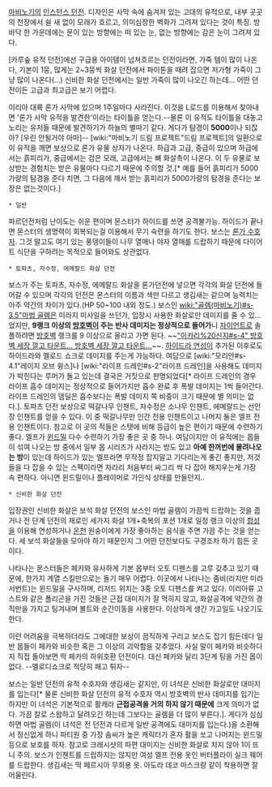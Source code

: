 [[마비노기]]의 [[인스턴스 던전]]. 디자인은 사막 속에 숨겨져 있는 고대의 유적으로, 내부 곳곳의 천장에서 쉴 새 없이 모래가 흐르고, 의미심장한 벽화가 그려져 있다는 것이 특징. 방 바닥 한 가운데에는 문이 있는 방향에는 떠 있는 눈, 없는 방향에는 감은 눈이 그려져 있다.

[카루숲 유적 던전]에선 구급용 아이템이 넘쳐흐르는 던전이라면, 가죽 템이 많이 나온다, 기본이 1뭉, 많게는 2~3뭉씩 화살 던전에서 파이톤을 때려 잡으면 저가형 가죽이 그냥 많이 나온다(...) 신비한 화살 던전에서는 일반 가죽이 많이 나오긴 하는데... 어떤 던전이든 고급과 최고급은 보기 어렵다.

이리아 대륙 론가 사막에 있으며 1주일마다 사라진다. 이것을 L로드를 이용해서 찾아내면 '론가 사막 유적을 발견한'이라는 타이틀을 얻는다.--물론 이 유적도 타이틀을 대놓고 노리는 유저들 때문에 발견하기가 하늘의 별따기 같다. 게다가 탐경이 '''5000'''이나 되잖아? [우린 안될거야 아마]--
[wiki:"마비노기 드림 프로젝트"드림 프로젝트]의 일환으로 이 유적을 깨면 보상으로 론가 유물 상자가 나온다. 하급과 고급, 중급이 있으며 하급에서는 흙피리가, 중급에서는 검은 모래, 고급에서는 뼈 화살촉이 나온다. 이 두 유물로 보상받는 경험치는 받은 유물마다 다르기 때문에 주의할 것.[* 예를 들어 흙피리가 5000가량의 탐경을 준다 치면, 그 다음에 깨서 받는 흙피리가 5000가량의 탐경을 준다는 보장은 없는것이다.]


 * 일반
파르던전처럼 난이도는 쉬운 편이며 몬스터가 하이드를 쓰면 공격불가능. 하이드가 끝나면 몬스터의 생명력이 회복되는걸 이용해서 무기 숙련을 하기도 한다. 보스는 [[론가 수호자]]. 그것 말고도 여기 있는 풍뎅이들이 나무 열매나 야자 열매를 드랍하기 때문에 다이어트 식단을 구하려는 목적으로 들어와도 상관없다.

 * 토파츠, 자수정, 에메랄드 화살 던전
보스가 주는 토파츠, 자수정, 에메랄드 화살을 론가던전에 넣으면 각각의 화살 던전에 들어갈 수 있으며 각각의 던전은 몬스터의 이름과 색만 다르고 생김새는 같으며 능력치는 아주 약간의 차이가 있다.(HP 50~100 내외 정도.) 보스인 [[wiki:"골렘(마비노기)#s-3.5"마법 골렘]]은 미라지 미사일을 쓰던가, 입장시 사용한 화살로만 데미지를 줄 수 있...었지만, '''9랭크 이상의 [[방호벽]]이 주는 반사 데미지는 정상적으로 들어가'''니 [[자이언트]]로 솔플하려면 [[방호벽]] 랭크를 9 이상으로 올리고 가면 된다. ~~[["이카리%20신지#s-4" 방호벽 세장 깔고 타운트... 방호벽 세장 깔고 타운트...]]~~. [[하이드라 연성]]이 추가된 이후로도 하이드라와 멜로드 쇼크로 데미지를 주는게 가능하다. 여담으로 [wiki:"모리안#s-4.1"레이지 오브 윙스]나 [wiki:"라이프 드레인#s-2"라이프 드레인]을 사용해도 데미지가 박힌다는 루머가 돌고 있는데 결국은 거짓으로 판명되었다[* 라이프 드레인의 경우 라이프 흡수 데미지는 정상적으로 들어가지만 흡수 완료 후 폭발 데미지는 1씩 들어간다. 라이프 드레인의 뎀딜은 흡수보다는 폭발 데미지 쪽 비중이 크기 때문에 별 의미는 없다.]. 토파츠 던전 보상으로 떡갈나무 인챈트, 자수정은 소나무 인챈트, 에메랄드는 선인장 인챈트를 얻을 수 있다. 이 중 떡갈나무만 인간 전용 인챈트이고 나머지 둘은 엘프 전용 인챈트이다.
참고로 이 곳의 적들은 스탯에 비해 등급이 높은 편이기 때문에 수련하기 좋다. 엘프가 [[윈드밀]] 다수 수련하기 가장 좋은 곳 중 하나. 여담이지만 이 유적에는 몹들이 섞여 나오는 방 중에서 일부 몹 시리즈가 사라지는 방도 있고 '''아예 한꺼번에 몰려나오는 방'''이 있는데 하이드가 있는 엘프라면 무작정 잡지말고 기다리는게 좋긴 좋지만, 저것들을 다 잡을 수 있는 스펙이라면 차라리 처음부터 싸그리 싹 다 잡아 해치우는게 가장 속 편하다. 아니면 윈드밀이나 플레이머로 가인식 상태를 만들던지..

 * 신비한 화살 던전
입장권인 신비한 화살은 보석 화살 던전의 보스인 마법 골렘이 가끔씩 드랍하는 것을 줍거나 전 단계 던전의 재로인 세가지 화살 1개+축복의 포션 1개로 일정 랭크 이상의 [[합성]]을 이용해 연성하거나 [[온천]] 원숭이에게 가장 좋아하는 음식을 주면 가끔 주는 것을 얻는다. 세 보석 화살들을 모아야 하기 때문인지 그 어떤 던전보다도 구경조차 하기 힘든 곳이다.

나타나는 몬스터들은 페카와 유사하게 기본 몹부터 오토 디펜스를 고루 갖추고 있기 때문에, 한가지 계열 스킬만으로는 돌기 매우 어렵다.
이곳에서 나타나는 좀비(라지만 미라 서번트)는 윈드밀을 구사하며, 리저드 위치는 3중 오토 디펜스를 켜고 있다. 이리아류 고스트와 같은 폴리곤을 가진 것들은 근접 대미지가 잘 먹히지 않고, 화살공격에 약간의 경직만을 가지고 팅겨내며 볼트와 순간이동을 사용한다. 이상하게 생긴 가고일도 나오기도 한다. 

이런 어려움을 극복하더라도 그에대한 보상이 끔직하게 구리고 보스도 잡기 힘든데다 일반 몹들이 페카와 비슷한 혹은 그 이상의 괴악함을 갖추었다. 사실 말이 페카와 비슷하다지 직접 돌아보면 딱 페카의 하위호환 던전이다. 대신 페카와 달리 3단계 팅을 가진 몹이 없다. --멜로디쇼크로 적당히 패고 튀자--


보스는 일반 던전의 유적 수호자와 생김새는 같지만, 이 녀석은 신비한 화살로만 대미지를 입는다[* 물론 신비한 화살 던전의 유적 수호자 역시 방호벽의 반사 데미지를 입기는 하지만 이 녀석은 기본적으로 활캐라 '''근접공격을 거의 하지 않기 때문에''' 크게 의미가 없다. 가끔 칼로 스왑하고 달려오긴 하는데 그보다는 골렘을 더 많이 부른다.]. 게다가 심심하면 마법 골렘(이 녀석은 전 던전과 다르게 일반 공격에도 대미지를 입는다.)을 소환해서 정신없게 하니 파티원 중 가장 솜씨가 높은 캐릭터가 혼자 활을 쏘고 나머지는 윈드밀 등으로 보호를 하자. 참고로 크래시샷의 파편 대미지는 신비한 화살로 치지 않아 1이 뜨니 주의.
보스가 인챈트를 드랍하지는 않지만 여성 엘프 전용 옷인 버터플라이 실크 웨어를 드랍한다. 생김새는 딱 페르시아 무희용 옷. 아도라 데코 마스크랑 같이 착용하면 잘 어울린다.
